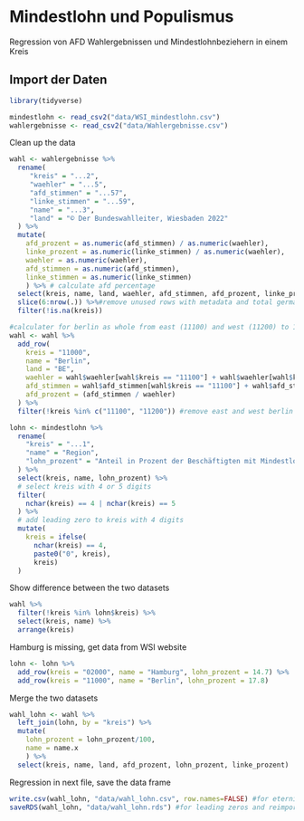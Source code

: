 # Mindestlohn und Populismus

Regression von AFD Wahlergebnissen und Mindestlohnbeziehern in einem Kreis

## Import der Daten

```r
library(tidyverse)
```

```r
mindestlohn <- read_csv2("data/WSI_mindestlohn.csv")
wahlergebnisse <- read_csv2("data/Wahlergebnisse.csv")
```

Clean up the data

```r
wahl <- wahlergebnisse %>%
  rename(
     "kreis" = "...2", 
     "waehler" = "...5",
     "afd_stimmen" = "...57",
     "linke_stimmen" = "...59",
     "name" = "...3",
     "land" = "© Der Bundeswahlleiter, Wiesbaden 2022"
  ) %>%
  mutate(
    afd_prozent = as.numeric(afd_stimmen) / as.numeric(waehler),
    linke_prozent = as.numeric(linke_stimmen) / as.numeric(waehler),
    waehler = as.numeric(waehler),
    afd_stimmen = as.numeric(afd_stimmen),
    linke_stimmen = as.numeric(linke_stimmen)
    ) %>% # calculate afd percentage
  select(kreis, name, land, waehler, afd_stimmen, afd_prozent, linke_prozent) %>% 
  slice(6:nrow(.)) %>%#remove unused rows with metadata and total germany
  filter(!is.na(kreis))

#calculater for berlin as whole from east (11100) and west (11200) to 11000
wahl <- wahl %>%
  add_row(
    kreis = "11000",
    name = "Berlin",
    land = "BE",
    waehler = wahl$waehler[wahl$kreis == "11100"] + wahl$waehler[wahl$kreis == "11200"],
    afd_stimmen = wahl$afd_stimmen[wahl$kreis == "11100"] + wahl$afd_stimmen[wahl$kreis == "11200"],
    afd_prozent = (afd_stimmen / waehler)
  ) %>%
  filter(!kreis %in% c("11100", "11200")) #remove east and west berlin

```

```r
lohn <- mindestlohn %>%
  rename(
    "kreis" = "...1",
    "name" = "Region",
    "lohn_prozent" = "Anteil in Prozent der Beschäftigten mit Mindestlohn-anspruch"
  ) %>%
  select(kreis, name, lohn_prozent) %>%
  # select kreis with 4 or 5 digits
  filter(
    nchar(kreis) == 4 | nchar(kreis) == 5
  ) %>%
  # add leading zero to kreis with 4 digits
  mutate(
    kreis = ifelse(
      nchar(kreis) == 4, 
      paste0("0", kreis), 
      kreis)
  )

```

Show difference between the two datasets

```r
wahl %>%
  filter(!kreis %in% lohn$kreis) %>%
  select(kreis, name) %>%
  arrange(kreis)
```

Hamburg is missing, get data from WSI website

```r
lohn <- lohn %>%
  add_row(kreis = "02000", name = "Hamburg", lohn_prozent = 14.7) %>%
  add_row(kreis = "11000", name = "Berlin", lohn_prozent = 17.8)
```

Merge the two datasets

```r
wahl_lohn <- wahl %>%
  left_join(lohn, by = "kreis") %>%
  mutate(
    lohn_prozent = lohn_prozent/100,
    name = name.x
    ) %>%
  select(kreis, name, land, afd_prozent, lohn_prozent, linke_prozent)
```

Regression in next file, save the data frame

```r
write.csv(wahl_lohn, "data/wahl_lohn.csv", row.names=FALSE) #for eternity
saveRDS(wahl_lohn, "data/wahl_lohn.rds") #for leading zeros and reimporting
```
